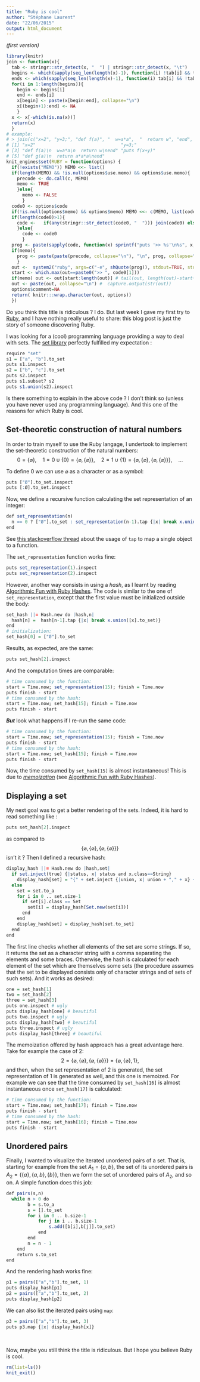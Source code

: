 ```yaml
---
title: "Ruby is cool"
author: "Stéphane Laurent"
date: "22/06/2015"
output: html_document
---
```


*(first version)*

```r
library(knitr)
join <- function(x){ 
  tab <- stringr::str_detect(x, "  ") | stringr::str_detect(x, "\t")
  begins <- which(sapply(seq_len(length(x)-1), function(i) !tab[i] && tab[i+1])) 
  ends <- which(sapply(seq_len(length(x)-1), function(i) tab[i] && !tab[i+1]))+1
  for(i in 1:length(begins)){
    begin <- begins[i]
    end <- ends[i]
    x[begin] <- paste(x[begin:end], collapse="\n")
    x[(begin+1):end] <- NA
    }
  x <- x[-which(is.na(x))]
  return(x)
  }
# example: 
# > join(c("x=2", "y=3;", "def f(a)", "  w=a*a",  "  return w", "end", "puts f(x+y)", "def g(a)", "  return a*a*a", "end"))
# [1] "x=2"                                "y=3;"                              
# [3] "def f(a)\n  w=a*a\n  return w\nend" "puts f(x+y)"                       
# [5] "def g(a)\n  return a*a*a\nend"   
knit_engines$set(RUBY = function(options) {
  if(!exists("MEMO")) MEMO <<- list()
  if(length(MEMO) && !is.null(options$use.memo) && options$use.memo){
    precode <- do.call(c, MEMO)
    memo <- TRUE
    }else{
      memo <- FALSE
      }
  code0 <- options$code
  if(!is.null(options$memo) && options$memo) MEMO <<- c(MEMO, list(code0))
  if(length(code0)>1){
    code <-   if(any(stringr::str_detect(code0, "  "))) join(code0) else code0
    }else{
      code <- code0
      }
  prog <- paste(sapply(code, function(x) sprintf("puts '>> %s'\n%s", x, x)), collapse="\n")
  if(memo){
    prog <- paste(paste(precode, collapse="\n"), "\n", prog, collapse="\n")
    }
  out <-  system2("ruby", args=c("-e", shQuote(prog)), stdout=TRUE, stderr=TRUE)
  start <- which.max(out==paste0(">> ", code0[1]))
  if(memo) out <- out[start:length(out)] # tail(out, length(out)-start+2)
  out <- paste(out, collapse="\n") #  capture.output(str(out))
  options$comment=NA
  return( knitr:::wrap.character(out, options))
  })
```


Do you think this title is ridiculous ? I do. But last week I gave my first try to [Ruby](https://www.ruby-lang.org/en/), and I have nothing really useful to share: this blog post is just the story of someone discovering Ruby.

I was looking for a (cool) programming language providing a way to deal with sets. The [set library](http://ruby-doc.org/stdlib-2.2.2/libdoc/set/rdoc/Set.html) perfectly fulfilled my expectation :

```r
require "set" 
s1 = ["a", "b"].to_set
puts s1.inspect
s2 = ["b", "c"].to_set
puts s2.inspect
puts s1.subset? s2
puts s1.union(s2).inspect
```

Is there something to explain in the above code ? I don't think so (unless you have never used any programming language). And this one of the reasons for which Ruby is cool.

## Set-theoretic construction of natural numbers

In order to train myself to use the Ruby langage, I undertook to implement the set-theoretic construction of the natural numbers:
$$0 = \{\varnothing\}, \quad 1=0 \cup \{0\}= \{\varnothing,  \{\varnothing\}\}, \quad 2=1\cup\{1\}=\{\varnothing,  \{\varnothing\}, \{\varnothing,  \{\varnothing\}\}\}, \quad ...$$

To define $0$ we can use $\varnothing$ as a character or as a symbol:

```r
puts ["Ø"].to_set.inspect
puts [:Ø].to_set.inspect
```

Now, we define a recursive function calculating the set representation of an integer:

```r
def set_representation(n) 
  n == 0 ? ["Ø"].to_set : set_representation(n-1).tap {|x| break x.union([x].to_set)} 
end
```

See [this stackoverflow thread](http://stackoverflow.com/questions/14780783/ruby-map-for-a-single-object) about the usage of `tap` to map a single object to a function. 

The `set_representation`  function works fine:

```r
puts set_representation(1).inspect
puts set_representation(2).inspect
```

However, another way consists in using a *hash*, as I learnt by reading [Algorithmic Fun with Ruby Hashes](http://www.sitepoint.com/algorithmic-fun-ruby-hashes/). The code is similar to the one of `set_representation`, except that the first value must be initialized outside the body:

```r
set_hash ||= Hash.new do |hash,n|
  hash[n] =  hash[n-1].tap {|x| break x.union([x].to_set)}
end
# initialization:
set_hash[0] = ["Ø"].to_set
```

Results, as expected, are the same:

```r
puts set_hash[2].inspect
```

And the computation times are comparable:

```r
# time consumed by the function:
start = Time.now; set_representation(15); finish = Time.now
puts finish - start
# time consumed by the hash:
start = Time.now; set_hash[15]; finish = Time.now
puts finish - start
```

***But*** look what happens if I re-run the same code:

```r
# time consumed by the function:
start = Time.now; set_representation(15); finish = Time.now
puts finish - start
# time consumed by the hash:
start = Time.now; set_hash[15]; finish = Time.now
puts finish - start
```

Now, the time consumed by `set_hash[15]` is almost instantaneous! This is due to [*memoization*](https://en.wikipedia.org/wiki/Memoization) (see  [Algorithmic Fun with Ruby Hashes](http://www.sitepoint.com/algorithmic-fun-ruby-hashes/)). 


## Displaying a set 

My next goal was to get a better rendering of the sets. Indeed, it is hard to read something like :

```r
puts set_hash[2].inspect
```

as compared to $$\{\varnothing,  \{\varnothing\}, \{\varnothing,  \{\varnothing\}\}\}$$ isn't it ? 
Then I defined a recursive hash:

```r
display_hash ||= Hash.new do |hash,set|
  if set.inject(true) {|status, x| status and x.class==String}
    display_hash[set] = "{" + set.inject {|union, x| union + "," + x} + "}"
  else 
    set = set.to_a
    for i in 0 .. set.size-1
      if set[i].class == Set 
        set[i] = display_hash[Set.new(set[i])]
      end
    end
    display_hash[set] = display_hash[set.to_set] 
  end
end
```

The first line checks whether all elements of the set are some strings. If so, it returns the set as a character string with a comma separating the elements and some braces. Otherwise, the hash is calculated for each element of the set which are themselves some sets (the procedure assumes that the set to be displayed consists only of character strings and of sets of such sets). 
And it works as desired:

```r
one = set_hash[1]
two = set_hash[2]
three = set_hash[3]
puts one.inspect # ugly 
puts display_hash[one] # beautiful
puts two.inspect # ugly
puts display_hash[two] # beautiful
puts three.inspect # ugly 
puts display_hash[three] # beautiful
```

The memoization offered by hash approach has a great advantage here. Take for example the case of $2$:
$$2 = \{\varnothing,  \{\varnothing\}, \{\varnothing,  \{\varnothing\}\}\} = \{\varnothing,  \{\varnothing\}, 1\},$$
and then, when the set representation of $2$ is generated, the set representation of $1$ is generated as well, and this one is memoized. 
For example we can see that the time consumed by `set_hash[16]` is almost instantaneous once  `set_hash[17]` is calculated: 

```r
# time consumed by the function:
start = Time.now; set_hash[17]; finish = Time.now
puts finish - start
# time consumed by the hash:
start = Time.now; set_hash[16]; finish = Time.now
puts finish - start
```

## Unordered pairs 

Finally, I wanted to visualize the iterated unordered pairs of a set. That is, starting for example from the set $A_1=\{a,b\}$, the set of its unordered pairs is 
$A_2 = \{\{a\}, \{a,b\}, \{b\}\}$, then we form the set of unordered pairs of $A_2$, and so on. A simple function does this job:

```r
def pairs(s,n)
  while n > 0 do 
		b = s.to_a
		s = [].to_set
		for i in 0 .. b.size-1
			for j in i .. b.size-1
				s.add([b[i],b[j]].to_set)
			end
		end
		n = n - 1
	end
	return s.to_set
end
```

And the rendering hash works fine: 

```r
p1 = pairs(["a","b"].to_set, 1)
puts display_hash[p1]
p2 = pairs(["a","b"].to_set, 2)
puts display_hash[p2]
```

We can also list the iterated pairs using `map`:

```r
p3 = pairs(["a","b"].to_set, 3)
puts p3.map {|x| display_hash[x]}
```

<br/> 

Now, maybe you still think the title is ridiculous. But I hope you believe Ruby is cool.


```r
rm(list=ls())
knit_exit()
```
